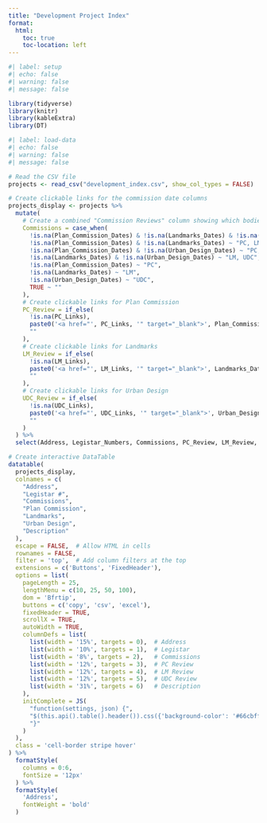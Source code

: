 ```yaml
---
title: "Development Project Index"
format: 
  html:
    toc: true
    toc-location: left
---
```

```r
#| label: setup
#| echo: false
#| warning: false
#| message: false

library(tidyverse)
library(knitr)
library(kableExtra)
library(DT)
```

```r
#| label: load-data
#| echo: false
#| warning: false
#| message: false

# Read the CSV file
projects <- read_csv("development_index.csv", show_col_types = FALSE)

# Create clickable links for the commission date columns
projects_display <- projects %>%
  mutate(
    # Create a combined "Commission Reviews" column showing which bodies reviewed it
    Commissions = case_when(
      !is.na(Plan_Commission_Dates) & !is.na(Landmarks_Dates) & !is.na(Urban_Design_Dates) ~ "PC, LM, UDC",
      !is.na(Plan_Commission_Dates) & !is.na(Landmarks_Dates) ~ "PC, LM",
      !is.na(Plan_Commission_Dates) & !is.na(Urban_Design_Dates) ~ "PC, UDC",
      !is.na(Landmarks_Dates) & !is.na(Urban_Design_Dates) ~ "LM, UDC",
      !is.na(Plan_Commission_Dates) ~ "PC",
      !is.na(Landmarks_Dates) ~ "LM",
      !is.na(Urban_Design_Dates) ~ "UDC",
      TRUE ~ ""
    ),
    # Create clickable links for Plan Commission
    PC_Review = if_else(
      !is.na(PC_Links),
      paste0('<a href="', PC_Links, '" target="_blank">', Plan_Commission_Dates, '</a>'),
      ""
    ),
    # Create clickable links for Landmarks
    LM_Review = if_else(
      !is.na(LM_Links),
      paste0('<a href="', LM_Links, '" target="_blank">', Landmarks_Dates, '</a>'),
      ""
    ),
    # Create clickable links for Urban Design
    UDC_Review = if_else(
      !is.na(UDC_Links),
      paste0('<a href="', UDC_Links, '" target="_blank">', Urban_Design_Dates, '</a>'),
      ""
    )
  ) %>%
  select(Address, Legistar_Numbers, Commissions, PC_Review, LM_Review, UDC_Review, Description)

# Create interactive DataTable
datatable(
  projects_display,
  colnames = c(
    "Address",
    "Legistar #",
    "Commissions",
    "Plan Commission",
    "Landmarks",
    "Urban Design",
    "Description"
  ),
  escape = FALSE,  # Allow HTML in cells
  rownames = FALSE,
  filter = 'top',  # Add column filters at the top
  extensions = c('Buttons', 'FixedHeader'),
  options = list(
    pageLength = 25,
    lengthMenu = c(10, 25, 50, 100),
    dom = 'Bfrtip',
    buttons = c('copy', 'csv', 'excel'),
    fixedHeader = TRUE,
    scrollX = TRUE,
    autoWidth = TRUE,
    columnDefs = list(
      list(width = '15%', targets = 0),  # Address
      list(width = '10%', targets = 1),  # Legistar
      list(width = '8%', targets = 2),   # Commissions
      list(width = '12%', targets = 3),  # PC Review
      list(width = '12%', targets = 4),  # LM Review
      list(width = '12%', targets = 5),  # UDC Review
      list(width = '31%', targets = 6)   # Description
    ),
    initComplete = JS(
      "function(settings, json) {",
      "$(this.api().table().header()).css({'background-color': '#66cbff', 'color': '#000'});",
      "}"
    )
  ),
  class = 'cell-border stripe hover'
) %>%
  formatStyle(
    columns = 0:6,
    fontSize = '12px'
  ) %>%
  formatStyle(
    'Address',
    fontWeight = 'bold'
  )


```


